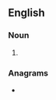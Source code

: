 ==English==

===Noun===
{{head|en|noun plural form}}

# {{plural of|omer|lang=en}}

===Anagrams===
* {{anagrams|en|Morse|Moser|Romes|meros|mesor|mores|morse|s'more|smore|somer}}